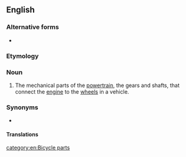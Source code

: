 {{also|drive train}}
==English==

===Alternative forms===
*  {{l|en|drive train}}

===Etymology===
{{compound|en|drive|train}}

===Noun===
{{wikipedia}}
{{en-noun}}

# {{lb|en|mechanical engineering }} The mechanical parts of the [[powertrain]], the gears and shafts, that connect the [[engine]] to the [[wheel]]s in a vehicle.

===Synonyms===
* {{l|en|powertrain}}
====Translations====
{{trans-see|powertrain}}
[[category:en:Bicycle parts]]